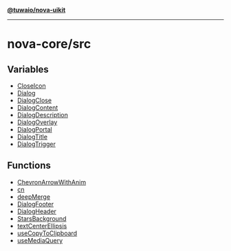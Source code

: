[**@tuwaio/nova-uikit**](../../README.md)

***

# nova-core/src

## Variables

- [CloseIcon](variables/CloseIcon.md)
- [Dialog](variables/Dialog.md)
- [DialogClose](variables/DialogClose.md)
- [DialogContent](variables/DialogContent.md)
- [DialogDescription](variables/DialogDescription.md)
- [DialogOverlay](variables/DialogOverlay.md)
- [DialogPortal](variables/DialogPortal.md)
- [DialogTitle](variables/DialogTitle.md)
- [DialogTrigger](variables/DialogTrigger.md)

## Functions

- [ChevronArrowWithAnim](functions/ChevronArrowWithAnim.md)
- [cn](functions/cn.md)
- [deepMerge](functions/deepMerge.md)
- [DialogFooter](functions/DialogFooter.md)
- [DialogHeader](functions/DialogHeader.md)
- [StarsBackground](functions/StarsBackground.md)
- [textCenterEllipsis](functions/textCenterEllipsis.md)
- [useCopyToClipboard](functions/useCopyToClipboard.md)
- [useMediaQuery](functions/useMediaQuery.md)
